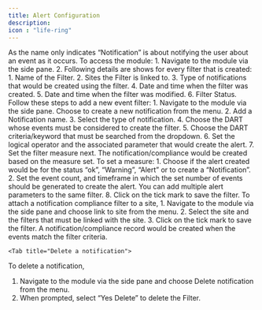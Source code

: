 ---
title: Alert Configuration
description: 
icon : "life-ring" 
---

<Tabs>
  <Tab title="Notifications & Compliance">
As the name only indicates “Notification” is about notifying the user about an event as it occurs. To access the module:
1. Navigate to the module via the side pane.
2. Following details are shows for every filter that is created:
    1. Name of the Filter.
    2. Sites the Filter is linked to.
    3. Type of notifications that would be created using the filter.
    4. Date and time when the filter was created.
    5. Date and time when the filter was modified.
    6. Filter Status.
  </Tab>

  <Tab title="Add a new filter">
    Follow these steps to add a new event filter:
1. Navigate to the module via the side pane. Choose to create a new notification from the menu.
2. Add a Notification name.
3. Select the type of notification.
4. Choose the DART whose events must be considered to create the filter.
5. Choose the DART criteria/keyword that must be searched from the dropdown.
6. Set the logical operator and the associated parameter that would create the alert.
7. Set the filter measure next. The notification/compliance would be created based on the measure set. To set a measure:
    1. Choose if the alert created would be for the status “ok”, “Warning”, “Alert” or to create a “Notification”.
    2. Set the event count, and timeframe in which the set number of events should be generated to create the alert.
    You can add multiple alert parameters to the same filter.
8. Click on the tick mark to save the filter.


  </Tab>

  <Tab title="Link to a site">
  To attach a notification compliance filter to a site,
1. Navigate to the module via the side pane and choose link to site from the menu.
2. Select the site and the filters that must be linked with the site.
3. Click on the tick mark to save the filter.
A notification/compliance record would be created when the events match the filter criteria.
  </Tab>

    <Tab title="Delete a notification">
  To delete a notification,
1. Navigate to the module via the side pane and choose Delete notification from the menu.
2. When prompted, select “Yes Delete” to delete the Filter.
  </Tab>

</Tabs>